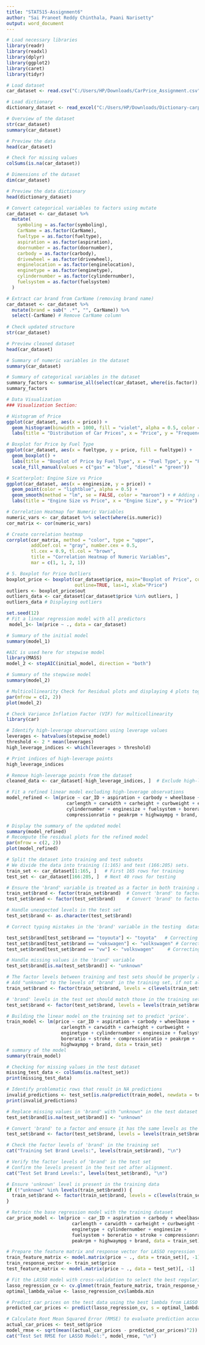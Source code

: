 ---
title: "STAT515-Assignment6"
author: "Sai Praneet Reddy Chinthala, Paani Narisetty"
output: word_document
---

```{r}
# Load necessary libraries
library(readr)
library(readxl)
library(dplyr)
library(ggplot2)
library(caret)
library(tidyr)

# Load dataset
car_dataset <- read.csv("C:/Users/HP/Downloads/CarPrice_Assignment.csv")

# Load dictionary
dictionary_dataset <- read_excel("C:/Users/HP/Downloads/Dictionary-carprices.xlsx", sheet = 1)

# Overview of the dataset
str(car_dataset)
summary(car_dataset)

# Preview the data
head(car_dataset)

# Check for missing values
colSums(is.na(car_dataset))

# Dimensions of the dataset
dim(car_dataset)

# Preview the data dictionary
head(dictionary_dataset)

```

```{r}
# Convert categorical variables to factors using mutate
car_dataset <- car_dataset %>%
  mutate(
    symboling = as.factor(symboling),
    CarName = as.factor(CarName),
    fueltype = as.factor(fueltype),
    aspiration = as.factor(aspiration),
    doornumber = as.factor(doornumber),
    carbody = as.factor(carbody),
    drivewheel = as.factor(drivewheel),
    enginelocation = as.factor(enginelocation),
    enginetype = as.factor(enginetype),
    cylindernumber = as.factor(cylindernumber),
    fuelsystem = as.factor(fuelsystem)
  )

# Extract car brand from CarName (removing brand name)
car_dataset <- car_dataset %>%
  mutate(brand = sub(" .*", "", CarName)) %>%
  select(-CarName) # Remove CarName column
  
# Check updated structure
str(car_dataset)

# Preview cleaned dataset
head(car_dataset)
```

```{r}
# Summary of numeric variables in the dataset
summary(car_dataset)

# Summary of categorical variables in the dataset
summary_factors <- summarise_all(select(car_dataset, where(is.factor)), n_distinct)
summary_factors
```
```{r}
# Data Visualization
### Visualization Section:

# Histogram of Price
ggplot(car_dataset, aes(x = price)) +
  geom_histogram(binwidth = 1000, fill = "violet", alpha = 0.5, color = "gray") +
  labs(title = "Distribution of Car Prices", x = "Price", y = "Frequency")

# Boxplot for Price by Fuel Type
ggplot(car_dataset, aes(x = fueltype, y = price, fill = fueltype)) +
  geom_boxplot() +
  labs(title = "Boxplot of Price by Fuel Type", x = "Fuel Type", y = "Price") +
  scale_fill_manual(values = c("gas" = "blue", "diesel" = "green"))

# Scatterplot: Engine Size vs Price
ggplot(car_dataset, aes(x = enginesize, y = price)) +
  geom_point(color = "lightblue", alpha = 0.5) +
  geom_smooth(method = "lm", se = FALSE, color = "maroon") + # Adding regression line
  labs(title = "Engine Size vs Price", x = "Engine Size", y = "Price")

# Correlation Heatmap for Numeric Variables
numeric_vars <- car_dataset %>% select(where(is.numeric))
cor_matrix <- cor(numeric_vars)

# Create correlation heatmap
corrplot(cor_matrix, method = "color", type = "upper", 
         addCoef.col = "gray", number.cex = 0.5, 
         tl.cex = 0.9, tl.col = "brown", 
         title = "Correlation Heatmap of Numeric Variables", 
         mar = c(1, 1, 2, 1))

# 5. Boxplot for Price Outliers
boxplot_price <- boxplot(car_dataset$price, main="Boxplot of Price", col="red", horizontal=TRUE, 
                         outline=TRUE, las=1, xlab="Price")
outliers <- boxplot_price$out
outliers_data <- car_dataset[car_dataset$price %in% outliers, ]
outliers_data # Displaying outliers

```
```{r}
set.seed(12)
# Fit a linear regression model with all predictors
 model_1<- lm(price ~ ., data = car_dataset)

# Summary of the initial model
summary(model_1)
```

```{r}
#AIC is used here for stepwise model
library(MASS)
model_2 <- stepAIC(initial_model, direction = "both")

# Summary of the stepwise model
summary(model_2)

# Multicollinearity Check for Residual plots and displaying 4 plots together
par(mfrow = c(2, 2)) 
plot(model_2)

# Check Variance Inflation Factor (VIF) for multicollinearity
library(car)
```

```{r}
# Identify high-leverage observations using leverage values
leverages <- hatvalues(stepwise_model)
threshold <- 2 * mean(leverages)
high_leverage_indices <- which(leverages > threshold)

# Print indices of high-leverage points
high_leverage_indices

# Remove high-leverage points from the dataset
cleaned_data <- car_dataset[-high_leverage_indices, ]  # Exclude high-leverage points

# Fit a refined linear model excluding high-leverage observations
model_refined <- lm(price ~ car_ID + aspiration + carbody + wheelbase + 
                      carlength + carwidth + carheight + curbweight + enginetype + 
                      cylindernumber + enginesize + fuelsystem + boreratio + stroke + 
                      compressionratio + peakrpm + highwaympg + brand, data = cleaned_data)

# Display the summary of the updated model
summary(model_refined)
# Recompute the residual plots for the refined model
par(mfrow = c(2, 2))  
plot(model_refined)

```

```{r}
# Split the dataset into training and test subsets
# We divide the data into training (1:165) and test (166:205) sets.
train_set <- car_dataset[1:165, ]   # First 165 rows for training
test_set <- car_dataset[166:205, ]  # Next 40 rows for testing

# Ensure the 'brand' variable is treated as a factor in both training and test sets
train_set$brand <- factor(train_set$brand)  # Convert 'brand' to factor in training set
test_set$brand <- factor(test_set$brand)    # Convert 'brand' to factor in test set

# Handle unexpected levels in the test set
test_set$brand <- as.character(test_set$brand)

# Correct typing mistakes in the 'brand' variable in the testing  dataset

test_set$brand[test_set$brand == "toyouta"] <- "toyota"   # Correcting "toyouta"
test_set$brand[test_set$brand == "vokswagen"] <- "volkswagen" # Correcting "vokswagen"
test_set$brand[test_set$brand == "vw"] <- "volkswagen"     # Correcting to "vw"

# Handle missing values in the 'brand' variable
test_set$brand[is.na(test_set$brand)] <- "unknown"  

# The factor levels between training and test sets should be properly aligned
# Add "unknown" to the levels of 'brand' in the training set, if not already present.
train_set$brand <- factor(train_set$brand, levels = c(levels(train_set$brand), "unknown"))

# 'brand' levels in the test set should match those in the training set 
test_set$brand <- factor(test_set$brand, levels = levels(train_set$brand))

# Building the linear model on the training set to predict 'price'.
train_model <- lm(price ~ car_ID + aspiration + carbody + wheelbase +
                    carlength + carwidth + carheight + curbweight +
                    enginetype + cylindernumber + enginesize + fuelsystem +
                    boreratio + stroke + compressionratio + peakrpm +
                    highwaympg + brand, data = train_set)
# summary of the model
summary(train_model)

# Checking for missing values in the test dataset
missing_test_data <- colSums(is.na(test_set))  
print(missing_test_data)

# Identify problematic rows that result in NA predictions
invalid_predictions <- test_set[is.na(predict(train_model, newdata = test_set)), ]
print(invalid_predictions)

# Replace missing values in 'brand' with "unknown" in the test dataset
test_set$brand[is.na(test_set$brand)] <- "unknown"

# Convert 'brand' to a factor and ensure it has the same levels as the training set
test_set$brand <- factor(test_set$brand, levels = levels(train_set$brand))

# Check the factor levels of 'brand' in the training set
cat("Training Set Brand Levels:", levels(train_set$brand), "\n")

# Verify the factor levels of 'brand' in the test set
# Confirm the levels present in the test set after alignment.
cat("Test Set Brand Levels:", levels(test_set$brand), "\n")

# Ensure 'unknown' level is present in the training data
if (!"unknown" %in% levels(train_set$brand)) {
  train_set$brand <- factor(train_set$brand, levels = c(levels(train_set$brand), "unknown"))
}

```

```{r}
# Retrain the base regression model with the training dataset
car_price_model <- lm(price ~ car_ID + aspiration + carbody + wheelbase + 
                        carlength + carwidth + carheight + curbweight + 
                        enginetype + cylindernumber + enginesize + 
                        fuelsystem + boreratio + stroke + compressionratio + 
                        peakrpm + highwaympg + brand, data = train_set)

# Prepare the feature matrix and response vector for LASSO regression
train_feature_matrix <- model.matrix(price ~ ., data = train_set)[, -1]
train_response_vector <- train_set$price
test_feature_matrix <- model.matrix(price ~ ., data = test_set)[, -1]

# Fit the LASSO model with cross-validation to select the best regularization parameter
lasso_regression_cv <- cv.glmnet(train_feature_matrix, train_response_vector, alpha = 1)
optimal_lambda_value <- lasso_regression_cv$lambda.min

# Predict car prices on the test data using the best lambda from LASSO
predicted_car_prices <- predict(lasso_regression_cv, s = optimal_lambda_value, newx = test_feature_matrix)

# Calculate Root Mean Squared Error (RMSE) to evaluate prediction accuracy
actual_car_prices <- test_set$price
model_rmse <- sqrt(mean((actual_car_prices - predicted_car_prices)^2))
cat("Test Set RMSE for LASSO Model:", model_rmse, "\n")

```